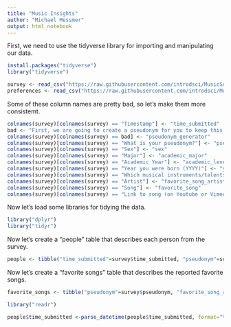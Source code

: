 ```yaml
---
title: "Music Insights"
author: "Michael Messmer"
output: html_notebook
---
```


First, we need to use the tidyverse library for importing and manipulating our data.

```r
install.packages("tidyverse")
library("tidyverse")

survey <- read_csv("https://raw.githubusercontent.com/introdsci/MusicSurvey/master/music-survey.csv")
preferences <- read_csv("https://raw.githubusercontent.com/introdsci/MusicSurvey/master/preferences-survey.csv")
```

Some of these column names are pretty bad, so let's make them more consistemt.

```r
colnames(survey)[colnames(survey) == "Timestamp"] <- "time_submitted"
bad <- "First, we are going to create a pseudonym for you to keep this survey anonymous (more or less). Which pseudonym generator would you prefer?"
colnames(survey)[colnames(survey) == bad] <- "pseudonym_generator"
colnames(survey)[colnames(survey) == "What is your pseudonym?"] <- "pseudonym"
colnames(survey)[colnames(survey) == "Sex"] <- "sex"
colnames(survey)[colnames(survey) == "Major"] <- "academic_major"
colnames(survey)[colnames(survey) == "Academic Year"] <- "academic_level"
colnames(survey)[colnames(survey) == "Year you were born (YYYY)"] <- "year_born"
colnames(survey)[colnames(survey) == "Which musical instruments/talents do you play? (Select all that apply)"] <- "instrument_list"
colnames(survey)[colnames(survey) == "Artist"] <- "favorite_song_artist"
colnames(survey)[colnames(survey) == "Song"] <- "favorite_song"
colnames(survey)[colnames(survey) == "Link to song (on Youtube or Vimeo)"] <- "favorite_song_link"
```

Now let's load some libraries for tidying the data.

```r
library("dplyr")
library("tidyr")
```

Now let's create a "people" table that describes each person from the survey.

```r
people <- tibble("time_submitted"=survey$time_submitted, "pseudonym"=survey$pseudonym, "pseudonym_generator"=survey$pseudonym_generator, "sex"=survey$sex, "major"=survey$academic_major, "academic_level"=survey$academic_level, "year_born"=survey$year_born, "favorite_song"=survey$favorite_song)
```

Now let's create a "favorite songs" table that describes the reported favorite songs.

```r
favorite_songs <- tibble("pseudonym"=survey$pseudonym, "favorite_song_artist"=survey$favorite_song_artist, "favorite_song"=survey$favorite_song, "favorite_song_link"=survey$favorite_song_link)
```

```r
library("readr")
```

```r
people$time_submitted <-parse_datetime(people$time_submitted, format="%m/%d/%y %H:%M")
```

